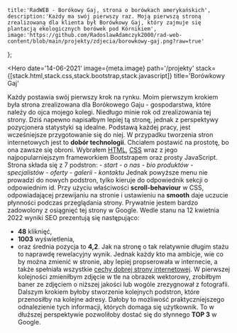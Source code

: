     title:'RadWEB - Borókowy Gaj, strona o borówkach amerykańskich',
    description:'Każdy ma swój pierwszy raz. Moją pierwszą stroną zrealizowaną dla klienta był Borówkowy Gaj, który zajmuje się plantacją ekologicznych borówek pod Kórnikiem',
    image:'https://github.com/RadoslawAdamczyk2000/rad-web-content/blob/main/projekty/zdjecia/borowkowy-gaj.png?raw=true'
};

<Hero
    date='14-06-2021'
    image={meta.image}
    path='/projekty'
    stack={[stack.html,stack.css,stack.bootstrap,stack.javascript]}
    title='Borówkowy Gaj'
>
Każdy postawia swój pierwszy krok na rynku. Moim pierwszym krokiem była strona zrealizowana dla Borókowego Gaju - gospodarstwa, które należy do ojca mojego kolegi. Niedługo minie rok od zrealizowania tej strony. Dziś napewno napisałbym lepiej tą stronę, jednak z perspektywy pozycjonera statystyki są idealne.
</Hero>
<Content title='Dobór narzędzi'>
Podstawą każdej pracy, jest wcześniejsze przygotowanie się do niej. W przypadku tworzenia stron internetowych jest to **dobór technologii**. Chciałem postawić na prostotę, bo ona zawsze się obroni. Wybrałem [HTML](/blog/czym-jest-html-historia-czy-terazniejszosc), [CSS](/blog/pseudo-css) wraz z jego najpopularniejszym frameworkiem Bootstrapem oraz prosty JavaScript. 
Strona składa się z 7 podstron: 
    - *start*
    - *o nas*
    - *bio produktów*
    - *specjalistów*
    - *oferty*
    - *galerii*
    - *kontaktu*
Jednak powyższe menu nie prowadzi do nowych podstron, tylko kieruje do odpowiednik sekcji o odpowiednim id. Przy użyciu właściwości **scroll-behaviour** w CSS, odpowiadającej przewijaniu na stronie i ustawieniu na **smooth** daje uczucie płynności podczas przeglądania strony.
</Content>
<Content title='Wyniki w wyszukiwarce'>
Prywatnie jestem bardzo zadowolony z osiągnięć tej strony w Google. Wedle stanu na 12 kwietnia 2022 wyniki SEO prezentują się następująco:
- **48** kliknięć,
- **1003** wyświetlenia,
- oraz średnia pozycja to **4,2**.
Jak na stronę o tak relatywnie długim stażu to naprawdę rewelacyjny wynik. Jednak każdy kto ma ambicje, wie co by można zmienić w stronie, aby lepiej propserowała w internecie, a także spełniała wszystkie [cechy dobrej strony internetowej](/blog/cechy-dobrej-strony-internetowej). 
W pierwszej kolejności zmieniłbym zdjęcie w tle na obrazek wektorowy, zrobiłbym baner ze zdjęciem o niższej jakości lub wogóle zrezygnował z fotografii. Dalszym krokiem byłoby stworzenie kolejnych podstron, które przenosiłby na kolejne adresy. Dałoby to możliwość praktyczniejszego odnalezienie tych informacji, których domaga się użytkownik. To w dłuższej perspektywie pozwoliłoby dostać się do słynnego **TOP 3** w Google.
</Content>

